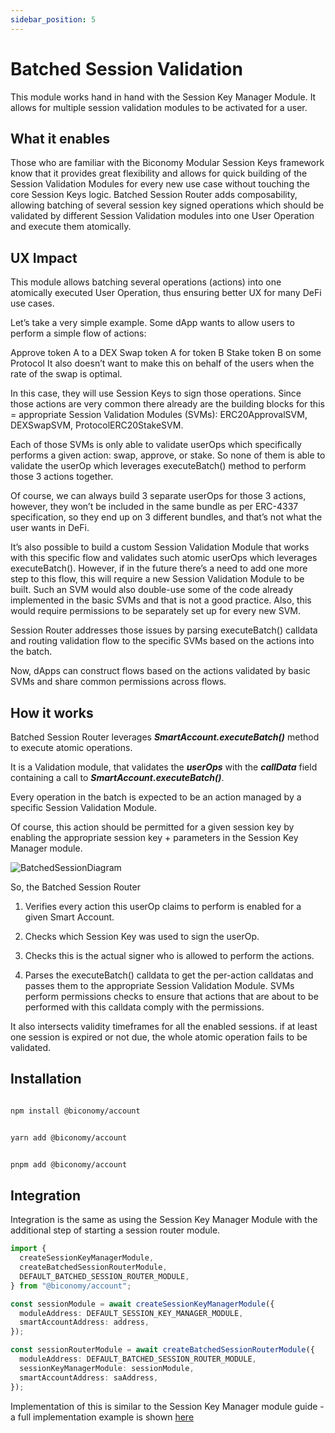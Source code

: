 ```yaml
---
sidebar_position: 5
---
```


# Batched Session Validation

This module works hand in hand with the Session Key Manager Module. It allows for multiple session validation modules to be activated for a user.

## What it enables

Those who are familiar with the Biconomy Modular Session Keys framework know that it provides great flexibility and allows for quick building of the Session Validation Modules for every new use case without touching the core Session Keys logic. Batched Session Router adds composability, allowing batching of several session key signed operations which should be validated by different Session Validation modules into one User Operation and execute them atomically.

## UX Impact

This module allows batching several operations (actions) into one atomically executed User Operation, thus ensuring better UX for many DeFi use cases.

Let’s take a very simple example. Some dApp wants to allow users to perform a simple flow of actions:

Approve token A to a DEX
Swap token A for token B
Stake token B on some Protocol
It also doesn’t want to make this on behalf of the users when the rate of the swap is optimal.

In this case, they will use Session Keys to sign those operations. Since those actions are very common there already are the building blocks for this = appropriate Session Validation Modules (SVMs): ERC20ApprovalSVM, DEXSwapSVM, ProtocolERC20StakeSVM.

Each of those SVMs is only able to validate userOps which specifically performs a given action: swap, approve, or stake. So none of them is able to validate the userOp which leverages executeBatch() method to perform those 3 actions together.

Of course, we can always build 3 separate userOps for those 3 actions, however, they won’t be included in the same bundle as per ERC-4337 specification, so they end up on 3 different bundles, and that’s not what the user wants in DeFi.

It’s also possible to build a custom Session Validation Module that works with this specific flow and validates such atomic userOps which leverages executeBatch(). However, if in the future there’s a need to add one more step to this flow, this will require a new Session Validation Module to be built. Such an SVM would also double-use some of the code already implemented in the basic SVMs and that is not a good practice. Also, this would require permissions to be separately set up for every new SVM.

Session Router addresses those issues by parsing executeBatch() calldata and routing validation flow to the specific SVMs based on the actions into the batch.

Now, dApps can construct flows based on the actions validated by basic SVMs and share common permissions across flows.

## How it works

Batched Session Router leverages **_SmartAccount.executeBatch()_** method to execute atomic operations.

It is a Validation module, that validates the **_userOps_** with the **_callData_** field containing a call to **_SmartAccount.executeBatch()_**.

Every operation in the batch is expected to be an action managed by a specific Session Validation Module.

Of course, this action should be permitted for a given session key by enabling the appropriate session key + parameters in the Session Key Manager module.

![BatchedSessionDiagram](../images/modules/batchedSVM.png)

So, the Batched Session Router

1. Verifies every action this userOp claims to perform is enabled for a given Smart Account.

2. Checks which Session Key was used to sign the userOp.

3. Checks this is the actual signer who is allowed to perform the actions.

4. Parses the executeBatch() calldata to get the per-action calldatas and passes them to the appropriate Session Validation Module. SVMs perform permissions checks to ensure that actions that are about to be performed with this calldata comply with the permissions.

It also intersects validity timeframes for all the enabled sessions. if at least one session is expired or not due, the whole atomic operation fails to be validated.

## Installation


<Tabs>
<TabItem value="js" label="npm">

```bash

npm install @biconomy/account

```

</TabItem>
<TabItem value="py" label="yarn">

```bash

yarn add @biconomy/account

```

</TabItem>
<TabItem value="java" label="pnpm">

```bash

pnpm add @biconomy/account

```

</TabItem>
</Tabs>

## Integration

Integration is the same as using the Session Key Manager Module with the additional step of starting a session router module.

```typescript
import {
  createSessionKeyManagerModule,
  createBatchedSessionRouterModule,
  DEFAULT_BATCHED_SESSION_ROUTER_MODULE,
} from "@biconomy/account";

const sessionModule = await createSessionKeyManagerModule({
  moduleAddress: DEFAULT_SESSION_KEY_MANAGER_MODULE,
  smartAccountAddress: address,
});

const sessionRouterModule = await createBatchedSessionRouterModule({
  moduleAddress: DEFAULT_BATCHED_SESSION_ROUTER_MODULE,
  sessionKeyManagerModule: sessionModule,
  smartAccountAddress: saAddress,
});
```

Implementation of this is similar to the Session Key Manager module guide - a full implementation example is shown [here](/tutorials/sessions/createBatchSession)
